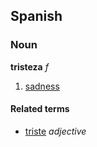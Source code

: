 ==Spanish==
===Noun===
'''tristeza''' ''f''

# [[sadness]]

====Related terms====
*[[triste]] ''adjective''